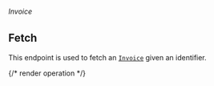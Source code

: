 ###### *Invoice*

## Fetch

This endpoint is used to fetch an [`Invoice`](../guides/concepts#invoice) given an identifier.

{/* render operation */}
